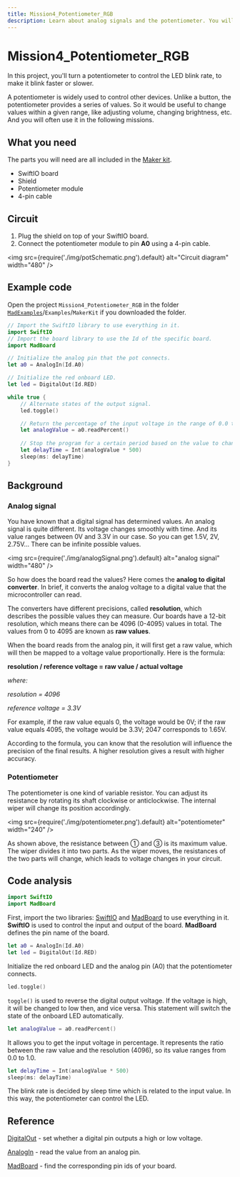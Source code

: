 ```yaml
---
title: Mission4_Potentiometer_RGB
description: Learn about analog signals and the potentiometer. You will program your board in Swift to control the LED blink rate using a potentiometer.
---
```


# Mission4_Potentiometer_RGB

In this project, you'll turn a potentiometer to control the LED blink rate, to make it blink faster or slower. 

A potentiometer is widely used to control other devices. Unlike a button, the potentiometer provides a series of values. So it would be useful to change values within a given range, like adjusting volume, changing brightness, etc. And you will often use it in the following missions.



## What you need

The parts you will need are all included in the [Maker kit](../../overview/hardware/maker-kit).

- SwiftIO board
- Shield
- Potentiometer module
- 4-pin cable




## Circuit

1. Plug the shield on top of your SwiftIO board.
2. Connect the potentiometer module to pin **A0** using a 4-pin cable.

<img
  src={require('./img/potSchematic.png').default}
  alt="Circuit diagram" width="480"
/>

## Example code

Open the project `Mission4_Potentiometer_RGB` in the folder [`MadExamples`](https://github.com/madmachineio/MadExamples)/`Examples`/`MakerKit` if you downloaded the folder.

```swift
// Import the SwiftIO library to use everything in it.
import SwiftIO
// Import the board library to use the Id of the specific board.
import MadBoard

// Initialize the analog pin that the pot connects.
let a0 = AnalogIn(Id.A0) 

// Initialize the red onboard LED.
let led = DigitalOut(Id.RED) 

while true {
    // Alternate states of the output signal.
    led.toggle()

    // Return the percentage of the input voltage in the range of 0.0 to 1.0.
    let analogValue = a0.readPercent()
    
    // Stop the program for a certain period based on the value to change the blink speed.
    let delayTime = Int(analogValue * 500)
    sleep(ms: delayTime)
}
```


<div className='row row--no-gutters'>
  <ReactPlayer
    url='https://youtu.be/vUSAW5bqQrI'
    controls={true}
  />
</div>

## Background

### Analog signal
You have known that a digital signal has determined values. An analog signal is quite different. Its voltage changes smoothly with time. And its value ranges between 0V and 3.3V in our case. So you can get 1.5V, 2V, 2.75V... There can be infinite possible values.


<img
  src={require('./img/analogSignal.png').default}
  alt="analog signal" width="480"
/>


So how does the board read the values? Here comes the **analog to digital converter**. In brief, it converts the analog voltage to a digital value that the microcontroller can read. 

The converters have different precisions, called **resolution**, which describes the possible values they can measure. Our boards have a 12-bit resolution, which means there can be 4096 (0-4095) values in total. The values from 0 to 4095 are known as **raw values**.

When the board reads from the analog pin, it will first get a raw value, which will then be mapped to a voltage value proportionally. Here is the formula:

**resolution / reference voltage = raw value / actual voltage**

_where:_

_resolution = 4096_

_reference voltage = 3.3V_

For example, if the raw value equals 0, the voltage would be 0V; if the raw value equals 4095, the voltage would be 3.3V; 2047 corresponds to 1.65V.

According to the formula, you can know that the resolution will influence the precision of the final results. A higher resolution gives a result with higher accuracy. 

### Potentiometer

The potentiometer is one kind of variable resistor. You can adjust its resistance by rotating its shaft clockwise or anticlockwise. The internal wiper will change its position accordingly.


<img
  src={require('./img/potentiometer.png').default}
  alt="potentiometer" width="240"
/>

As shown above, the resistance between ① and ③ is its maximum value. The wiper divides it into two parts. As the wiper moves, the resistances of the two parts will change, which leads to voltage changes in your circuit.




## Code analysis

```swift
import SwiftIO
import MadBoard
```

First, import the two libraries: [SwiftIO](https://madmachineio.github.io/SwiftIO/documentation/swiftio) and [MadBoard](https://github.com/madmachineio/MadBoards/blob/main/Sources/MadBoards/SwiftIOBoard.swift) to use everything in it. **SwiftIO** is used to control the input and output of the board. **MadBoard** defines the pin name of the board.

```swift
let a0 = AnalogIn(Id.A0)
let led = DigitalOut(Id.RED)
```

Initialize the red onboard LED and the analog pin (A0) that the potentiometer connects.

```swift
led.toggle()
```
`toggle()` is used to reverse the digital output voltage. If the voltage is high, it will be changed to low then, and vice versa. This statement will switch the state of the onboard LED automatically.

```swift
let analogValue = a0.readPercent()
```
It allows you to get the input voltage in percentage. It represents the ratio between the raw value and the resolution (4096), so its value ranges from 0.0 to 1.0.

```swift
let delayTime = Int(analogValue * 500)
sleep(ms: delayTime)
```

The blink rate is decided by sleep time which is related to the input value. In this way, the potentiometer can control the LED.

## Reference

[DigitalOut](https://madmachineio.github.io/SwiftIO/documentation/swiftio/digitalout) - set whether a digital pin outputs a high or low voltage.

[AnalogIn](https://madmachineio.github.io/SwiftIO/documentation/swiftio/analogin) - read the value from an analog pin.

[MadBoard](https://github.com/madmachineio/MadBoards) - find the corresponding pin ids of your board.
